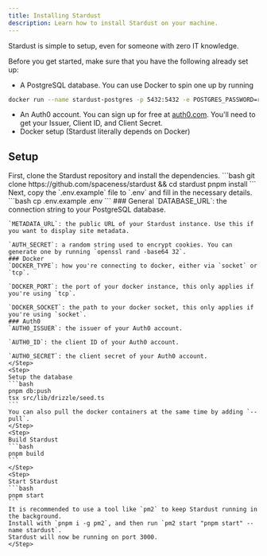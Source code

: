 ```yaml
---
title: Installing Stardust
description: Learn how to install Stardust on your machine.
---
```


Stardust is simple to setup, even for someone with zero IT knowledge.

Before you get started, make sure that you have the following already set up:
* A PostgreSQL database. You can use Docker to spin one up by running
```bash
docker run --name stardust-postgres -p 5432:5432 -e POSTGRES_PASSWORD=replaceme -d postgres
```
* An Auth0 account. You can sign up for free at [auth0.com](https://auth0.com/). You'll need to get your Issuer, Client ID, and Client Secret.
* Docker setup (Stardust literally depends on Docker)

## Setup
<Steps>
    <Step>
        First, clone the Stardust repository and install the dependencies.
        ```bash
        git clone https://github.com/spaceness/stardust && cd stardust
        pnpm install
        ```
    </Step>
    <Step>
        Next, copy the `.env.example` file to `.env` and fill in the necessary details.
        ```bash
        cp .env.example .env
        ```
    ### General
    `DATABASE_URL`: the connection string to your PostgreSQL database.

    `METADATA_URL`: the public URL of your Stardust instance. Use this if you want to display site metadata.

    `AUTH_SECRET`: a random string used to encrypt cookies. You can generate one by running `openssl rand -base64 32`.
    ### Docker
    `DOCKER_TYPE`: how you're connecting to docker, either via `socket` or `tcp`.

    `DOCKER_PORT`: the port of your docker instance, this only applies if you're using `tcp`.

    `DOCKER_SOCKET`: the path to your docker socket, this only applies if you're using `socket`.
    ### Auth0
    `AUTH0_ISSUER`: the issuer of your Auth0 account.

    `AUTH0_ID`: the client ID of your Auth0 account.

    `AUTH0_SECRET`: the client secret of your Auth0 account.
    </Step>
    <Step>
    Setup the database
    ```bash
    pnpm db:push
    tsx src/lib/drizzle/seed.ts
    ```
    You can also pull the docker containers at the same time by adding `--pull`.
    </Step>
    <Step>
    Build Stardust
    ```bash
    pnpm build
    ```
    </Step>
    <Step>
    Start Stardust
    ```bash
    pnpm start
    ```
    It is recommended to use a tool like `pm2` to keep Stardust running in the background.
    Install with `pnpm i -g pm2`, and then run `pm2 start "pnpm start" --name stardust`.
    Stardust will now be running on port 3000.
    </Step>
</Steps>
